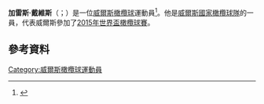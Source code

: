 '''加雷斯·戴維斯'''（{{lang-en|Gareth Davies}}；{{bd|1990年|8月18日}}）是一位[[威爾斯|威爾斯]][[橄欖球|橄欖球]]運動員<ref>{{Cite web |url=http://www.wru.co.uk/cym/matchdaytv?play=media&id=21768 |title=Undeb Rygbi Cymru - Davies yn Dechrau yn Erbyn Uruguay |access-date=2015-11-23 |archive-url=https://web.archive.org/web/20150928093116/http://www.wru.co.uk/cym/matchdaytv?play=media&id=21768 |archive-date=2015-09-28 |dead-url=yes }}</ref>。他是[[威爾斯國家橄欖球隊|威爾斯國家橄欖球隊]]的一員，代表威爾斯參加了[[2015年世界盃橄欖球賽|2015年世界盃橄欖球賽]]。
==參考資料==
{{Reflist}}
[[Category:威爾斯橄欖球運動員|Category:威爾斯橄欖球運動員]]